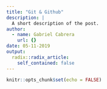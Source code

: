 ```yaml
---
title: "Git & Github"
description: |
  A short description of the post.
author:
  - name: Gabriel Cabrera
    url: {}
date: 05-11-2019
output:
  radix::radix_article:
    self_contained: false
---
```


```r
knitr::opts_chunk$set(echo = FALSE)
```


